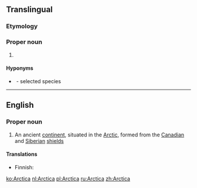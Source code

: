 {{also|arctica}}
==Translingual==
{{wikipedia|Arctica islandica|Arctica}}
{{wikispecies}}

===Etymology===
{{etystub|lang=mul}}

===Proper noun===
{{taxoninfl|i=1|g=f}}

# {{taxon|genus|family|Arcticidae|several bivalve [[mollusk]]s, including [[quahog]]s}}

====Hyponyms====
* {{sense|genus}} {{taxlink|Arctica islandica|species|noshow=1}}&nbsp;- selected species

----

==English==

===Proper noun===
{{wikipedia}}
{{en-proper noun}}

# An ancient [[continent]], situated in the [[Arctic]], formed from the [[Canadian]] and [[Siberian]] [[shield]]s

====Translations====
{{trans-top|An ancient continent}}
* Finnish: {{t|fi|Arctica}}
{{trans-mid}}
{{trans-bottom}}

[[ko:Arctica]]
[[nl:Arctica]]
[[pl:Arctica]]
[[ru:Arctica]]
[[zh:Arctica]]